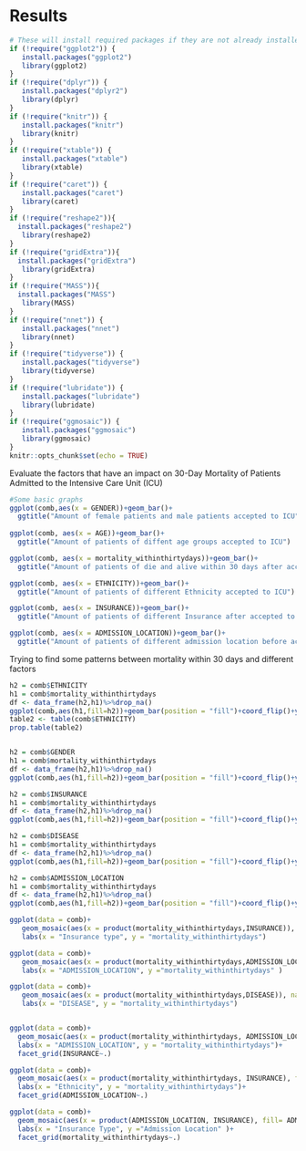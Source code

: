 # Results
```r
# These will install required packages if they are not already installed
if (!require("ggplot2")) {
   install.packages("ggplot2")
   library(ggplot2)
}
if (!require("dplyr")) {
   install.packages("dplyr2")
   library(dplyr)
}
if (!require("knitr")) {
   install.packages("knitr")
   library(knitr)
}
if (!require("xtable")) {
   install.packages("xtable")
   library(xtable)
}
if (!require("caret")) {
   install.packages("caret")
   library(caret)
}
if (!require("reshape2")){
  install.packages("reshape2")
   library(reshape2)
} 
if (!require("gridExtra")){
  install.packages("gridExtra")
   library(gridExtra)
} 
if (!require("MASS")){
  install.packages("MASS")
   library(MASS)
} 
if (!require("nnet")) {
   install.packages("nnet")
   library(nnet)
}
if (!require("tidyverse")) {
   install.packages("tidyverse")
   library(tidyverse)
}
if (!require("lubridate")) {
   install.packages("lubridate")
   library(lubridate)
}
if (!require("ggmosaic")) {
   install.packages("ggmosaic")
   library(ggmosaic)
}
knitr::opts_chunk$set(echo = TRUE)
```




Evaluate the factors that have an impact on 30-Day Mortality of Patients Admitted to the Intensive Care Unit (ICU)
```r
#Some basic graphs
ggplot(comb,aes(x = GENDER))+geom_bar()+
  ggtitle("Amount of female patients and male patients accepted to ICU")
  
ggplot(comb, aes(x = AGE))+geom_bar()+
  ggtitle("Amount of patients of diffent age groups accepted to ICU")

ggplot(comb, aes(x = mortality_withinthirtydays))+geom_bar()+
  ggtitle("Amount of patients of die and alive within 30 days after accepted to ICU")

ggplot(comb, aes(x = ETHNICITY))+geom_bar()+
  ggtitle("Amount of patients of different Ethnicity accepted to ICU")

ggplot(comb, aes(x = INSURANCE))+geom_bar()+
  ggtitle("Amount of patients of different Insurance after accepted to ICU")

ggplot(comb, aes(x = ADMISSION_LOCATION))+geom_bar()+
  ggtitle("Amount of patients of different admission location before accepted to ICU")
```


Trying to find some patterns between mortality within 30 days and different factors
```r
h2 = comb$ETHNICITY
h1 = comb$mortality_withinthirtydays
df <- data_frame(h2,h1)%>%drop_na()
ggplot(comb,aes(h1,fill=h2))+geom_bar(position = "fill")+coord_flip()+ylab("Percentage")+xlab("die within 30 days")+theme(legend.position="right")+theme(legend.title = element_blank())+ggtitle("Percentage of patients divided by Ethnicity  ")+theme(plot.title = element_text(hjust = 0.5))
table2 <- table(comb$ETHNICITY)
prop.table(table2)


h2 = comb$GENDER
h1 = comb$mortality_withinthirtydays
df <- data_frame(h2,h1)%>%drop_na()
ggplot(comb,aes(h1,fill=h2))+geom_bar(position = "fill")+coord_flip()+ylab("Percentage")+xlab("die within 30 days")+theme(legend.position="right")+theme(legend.title = element_blank())+ggtitle("Percentage of patients die and alive within 30 days divided by Gender")+theme(plot.title = element_text(hjust = 0.5))

h2 = comb$INSURANCE
h1 = comb$mortality_withinthirtydays
df <- data_frame(h2,h1)%>%drop_na()
ggplot(comb,aes(h1,fill=h2))+geom_bar(position = "fill")+coord_flip()+ylab("Percentage")+xlab("die within 30 days")+theme(legend.position="right")+theme(legend.title = element_blank())+ggtitle("Percentage of patients die and alive within 30 days divided by Insurance type")+theme(plot.title = element_text(hjust = 0.5))

h2 = comb$DISEASE
h1 = comb$mortality_withinthirtydays
df <- data_frame(h2,h1)%>%drop_na()
ggplot(comb,aes(h1,fill=h2))+geom_bar(position = "fill")+coord_flip()+ylab("Percentage")+xlab("die within 30 days")+theme(legend.position="right")+theme(legend.title = element_blank())+ggtitle("Percentage of patients die and alive within 30 days divided by Disease type")+theme(plot.title = element_text(hjust = 0.5))

h2 = comb$ADMISSION_LOCATION
h1 = comb$mortality_withinthirtydays
df <- data_frame(h2,h1)%>%drop_na()
ggplot(comb,aes(h1,fill=h2))+geom_bar(position = "fill")+coord_flip()+ylab("Percentage")+xlab("die within 30 days")+theme(legend.position="right")+theme(legend.title = element_blank())+ggtitle("Percentage of patients die and alive within 30 days divided by differenct Admission Location")+theme(plot.title = element_text(hjust = 0.5))

```

```r
ggplot(data = comb)+
   geom_mosaic(aes(x = product(mortality_withinthirtydays,INSURANCE)), na.rm = TRUE)+
   labs(x = "Insurance type", y = "mortality_withinthirtydays")

ggplot(data = comb)+
   geom_mosaic(aes(x = product(mortality_withinthirtydays,ADMISSION_LOCATION)), na.rm = TRUE)+
   labs(x = "ADMISSION_LOCATION", y ="mortality_withinthirtydays" )

ggplot(data = comb)+
   geom_mosaic(aes(x = product(mortality_withinthirtydays,DISEASE)), na.rm = TRUE)+
   labs(x = "DISEASE", y = "mortality_withinthirtydays")


ggplot(data = comb)+
  geom_mosaic(aes(x = product(mortality_withinthirtydays, ADMISSION_LOCATION), fill= mortality_withinthirtydays), na.rm = TRUE)+
  labs(x = "ADMISSION_LOCATION", y = "mortality_withinthirtydays")+
  facet_grid(INSURANCE~.)

ggplot(data = comb)+
  geom_mosaic(aes(x = product(mortality_withinthirtydays, INSURANCE), fill= mortality_withinthirtydays), na.rm = TRUE)+
  labs(x = "Ethnicity", y = "mortality_withinthirtydays")+
  facet_grid(ADMISSION_LOCATION~.)

ggplot(data = comb)+
  geom_mosaic(aes(x = product(ADMISSION_LOCATION, INSURANCE), fill= ADMISSION_LOCATION), na.rm = TRUE)+
  labs(x = "Insurance Type", y ="Admission Location" )+
  facet_grid(mortality_withinthirtydays~.)


```